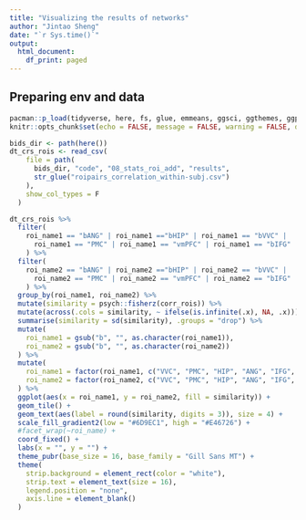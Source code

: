 ```yaml
---
title: "Visualizing the results of networks"
author: "Jintao Sheng"
date: "`r Sys.time()`"
output:
  html_document:
    df_print: paged
---
```


## Preparing env and data

```r
pacman::p_load(tidyverse, here, fs, glue, emmeans, ggsci, ggthemes, ggpubr, extrafont, patchwork)
knitr::opts_chunk$set(echo = FALSE, message = FALSE, warning = FALSE, dpi = 300, dev = "CairoPNG")
```

```r
bids_dir <- path(here())
dt_crs_rois <- read_csv(
    file = path(
      bids_dir, "code", "08_stats_roi_add", "results", 
      str_glue("roipairs_correlation_within-subj.csv")
    ),
    show_col_types = F
  ) 
```

```r
dt_crs_rois %>% 
  filter(
    roi_name1 == "bANG" | roi_name1 =="bHIP" | roi_name1 == "bVVC" | 
      roi_name1 == "PMC" | roi_name1 == "vmPFC" | roi_name1 == "bIFG"
    ) %>% 
  filter(
    roi_name2 == "bANG" | roi_name2 =="bHIP" | roi_name2 == "bVVC" | 
      roi_name2 == "PMC" | roi_name2 == "vmPFC" | roi_name2 == "bIFG"
    ) %>% 
  group_by(roi_name1, roi_name2) %>% 
  mutate(similarity = psych::fisherz(corr_rois)) %>% 
  mutate(across(.cols = similarity, ~ ifelse(is.infinite(.x), NA, .x))) %>% 
  summarise(similarity = sd(similarity), .groups = "drop") %>% 
  mutate(
    roi_name1 = gsub("b", "", as.character(roi_name1)),
    roi_name2 = gsub("b", "", as.character(roi_name2))
  ) %>%
  mutate(
    roi_name1 = factor(roi_name1, c("VVC", "PMC", "HIP", "ANG", "IFG", "vmPFC")),
    roi_name2 = factor(roi_name2, c("VVC", "PMC", "HIP", "ANG", "IFG", "vmPFC"))
  ) %>%
  ggplot(aes(x = roi_name1, y = roi_name2, fill = similarity)) +
  geom_tile() +
  geom_text(aes(label = round(similarity, digits = 3)), size = 4) +
  scale_fill_gradient2(low = "#6D9EC1", high = "#E46726") +
  #facet_wrap(~roi_name) +
  coord_fixed() +
  labs(x = "", y = "") +
  theme_pubr(base_size = 16, base_family = "Gill Sans MT") +
  theme(
    strip.background = element_rect(color = "white"),
    strip.text = element_text(size = 16),
    legend.position = "none",
    axis.line = element_blank()
  )
```
